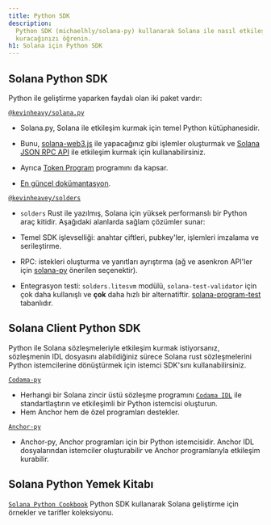 ```yaml
---
title: Python SDK
description:
  Python SDK (michaelhly/solana-py) kullanarak Solana ile nasıl etkileşim
  kuracağınızı öğrenin.
h1: Solana için Python SDK
---
```


## Solana Python SDK

Python ile geliştirme yaparken faydalı olan iki paket vardır:

[`@kevinheavy/solana.py`](https://github.com/michaelhly/solana-py)

- Solana.py, Solana ile etkileşim kurmak için temel Python kütüphanesidir.
- Bunu, [solana-web3.js](https://github.com/solana-labs/solana-web3.js/) ile
  yapacağınız gibi işlemler oluşturmak ve [Solana JSON RPC API](/docs/rpc) ile
  etkileşim kurmak için kullanabilirsiniz.

- Ayrıca [Token Program](/docs/rpc) programını da kapsar.

- [En güncel dokümantasyon](https://michaelhly.github.io/solana-py/).

[`@kevinheavey/solders`](https://github.com/kevinheavey/solders)

- `solders` Rust ile yazılmış, Solana için yüksek performanslı bir Python araç
  kitidir. Aşağıdaki alanlarda sağlam çözümler sunar:

- Temel SDK işlevselliği: anahtar çiftleri, pubkey'ler, işlemleri imzalama ve
  serileştirme.
- RPC: istekleri oluşturma ve yanıtları ayrıştırma (ağ ve asenkron API'ler için
  [solana-py](https://michaelhly.github.io/solana-py/rpc/async_api/) önerilen
  seçenektir).
- Entegrasyon testi: `solders.litesvm` modülü, `solana-test-validator` için çok
  daha kullanışlı ve **çok** daha hızlı bir alternatiftir.
  [solana-program-test](https://crates.io/crates/solana-program-test)
  tabanlıdır.

## Solana Client Python SDK

Python ile Solana sözleşmeleriyle etkileşim kurmak istiyorsanız, sözleşmenin IDL
dosyasını alabildiğiniz sürece Solana rust sözleşmelerini Python istemcilerine
dönüştürmek için istemci SDK'sını kullanabilirsiniz.

[`Codama-py`](https://www.npmjs.com/package/codama-py)

- Herhangi bir Solana zincir üstü sözleşme programını
  [`Codama IDL`](https://github.com/codama-idl/codama) ile standartlaştırın ve
  etkileşimli bir Python istemcisi oluşturun.
- Hem Anchor hem de özel programları destekler.

[`Anchor-py`](https://github.com/kevinheavey/anchorpy)

- Anchor-py, Anchor programları için bir Python istemcisidir. Anchor IDL
  dosyalarından istemciler oluşturabilir ve Anchor programlarıyla etkileşim
  kurabilir.

## Solana Python Yemek Kitabı

[`Solana Python Cookbook`](/developers/cookbook) Python SDK kullanarak Solana
geliştirme için örnekler ve tarifler koleksiyonu.